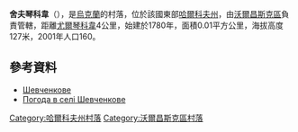 {{coord|50|9|48|N|37|2|25|E|scale:100000_region:UA|display=title}}

'''舍夫琴科韋'''（{{lang-uk|Шевченкове}}），是[[烏克蘭|烏克蘭]]的村落，位於該國東部[[哈爾科夫州|哈爾科夫州]]，由[[沃爾昌斯克區|沃爾昌斯克區]]負責管轄，距離[[尤爾琴科韋_(沃爾昌斯克區)|尤爾琴科韋]]4公里，始建於1780年，面積0.01平方公里，海拔高度127米，2001年人口160。

==參考資料==
* [http://gska2.rada.gov.ua/pls/z7502/A005?rdat1=09.01.2009&rf7571=32847 Шевченкове]{{dead link|date=2018年4月 |bot=InternetArchiveBot |fix-attempted=yes }}
* [http://weather.in.ua/ua/har'kovskaja/28852 Погода в селі Шевченкове]

{{DEFAULTSORT:Шевченкове}}
[[Category:哈爾科夫州村落|Category:哈爾科夫州村落]]
[[Category:沃爾昌斯克區村落|Category:沃爾昌斯克區村落]]


{{Kharkiv-geo-stub}}